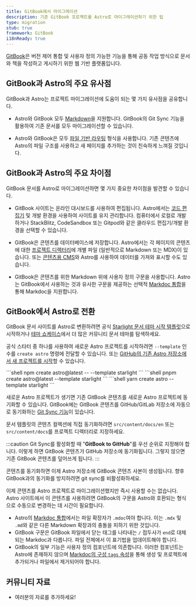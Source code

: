 ```yaml
---
title: GitBook에서 마이그레이션
description: 기존 GitBook 프로젝트를 Astro로 마이그레이션하기 위한 팁
type: migration
stub: true
framework: GitBook
i18nReady: true
---
```



[GitBook](https://gitbook.com)은 버전 제어 통합 및 사용자 정의 가능한 기능을 통해 공동 작업 방식으로 문서와 책을 작성하고 게시하기 위한 웹 기반 플랫폼입니다.

## GitBook과 Astro의 주요 유사점

GitBook과 Astro는 프로젝트 마이그레이션에 도움이 되는 몇 가지 유사점을 공유합니다.

- Astro와 GitBook 모두 [Markdown](/ko/guides/markdown-content/)을 지원합니다. GitBook의 Git Sync 기능을 활용하여 기존 문서를 모두 마이그레이션할 수 있습니다.

- Astro와 GitBook은 모두 [파일 기반 라우팅](/ko/guides/routing/) 형식을 사용합니다. 기존 콘텐츠에 Astro의 파일 구조를 사용하고 새 페이지를 추가하는 것이 친숙하게 느껴질 것입니다.

## GitBook과 Astro의 주요 차이점

GitBook 문서를 Astro로 마이그레이션하면 몇 가지 중요한 차이점을 발견할 수 있습니다.

- GitBook 사이트는 온라인 대시보드를 사용하여 편집됩니다. Astro에서는 [코드 편집기](/ko/editor-setup/) 및 개발 환경을 사용하여 사이트를 유지 관리합니다. 컴퓨터에서 로컬로 개발하거나 StackBlitz, CodeSandbox 또는 Gitpod와 같은 클라우드 편집기/개발 환경을 선택할 수 있습니다.

- GitBook은 콘텐츠를 데이터베이스에 저장합니다. Astro에서는 각 페이지의 콘텐츠에 대한 [프로젝트 디렉터리](/ko/basics/project-structure/)에 개별 파일 (일반적으로 Markdown 또는 MDX)이 있습니다. 또는 [콘텐츠용 CMS](/ko/guides/cms/)와 Astro를 사용하여 데이터를 가져와 표시할 수도 있습니다.

- GitBook은 콘텐츠를 위한 Markdown 위에 사용자 정의 구문을 사용합니다. Astro는 GitBook에서 사용하는 것과 유사한 구문을 제공하는 선택적 [Markdoc 통합](/ko/guides/integrations-guide/markdoc/)을 통해 Markdoc을 지원합니다.

## GitBook에서 Astro로 전환

GitBook 문서 사이트를 Astro로 변환하려면 공식 [Starlight 문서 테마 시작 템플릿](https://starlight.astro.build)으로 시작하거나 [테마 쇼케이스](https://astro.build/themes?search=&categories%5B%5D=docs)에서 더 많은 커뮤니티 문서 테마를 탐색하세요.

공식 스타터 중 하나를 사용하여 새로운 Astro 프로젝트를 시작하려면 `--template` 인수를 `create astro` 명령에 전달할 수 있습니다. 또는 [GitHub의 기존 Astro 저장소에서 새 프로젝트를 시작](/ko/install-and-setup/#use-a-theme-or-starter-template)할 수 있습니다.

  <PackageManagerTabs>
    <Fragment slot="npm">
    ```shell
    npm create astro@latest -- --template starlight
    ```
    </Fragment>
    <Fragment slot="pnpm">
    ```shell
    pnpm create astro@latest --template starlight
    ```
    </Fragment>
    <Fragment slot="yarn">
    ```shell
    yarn create astro --template starlight
    ```
    </Fragment>
  </PackageManagerTabs>

새로운 Astro 프로젝트가 생기면 기존 GitBook 콘텐츠를 새로운 Astro 프로젝트에 동기화할 수 있습니다. GitBook에는 GitBook 콘텐츠를 GitHub/GitLab 저장소에 자동으로 동기화하는 [Git Sync 기능](https://docs.gitbook.com/product-tour/git-sync)이 있습니다.

문서 템플릿의 콘텐츠 컬렉션에 직접 동기화하려면 `src/content/docs/en` 또는 `src/content/docs`를 프로젝트 디렉터리로 지정하세요.

:::caution
Git Sync를 활성화할 때 "**GitBook to GitHub**"를 우선 순위로 지정해야 합니다. 이렇게 하면 GitBook 콘텐츠가 GitHub 저장소에 동기화됩니다. 그렇지 않으면 기존 GitBook 콘텐츠를 덮어쓰게 됩니다.
:::

콘텐츠를 동기화하면 이제 Astro 저장소에 GitBook 콘텐츠 사본이 생성됩니다. 향후 GitBook과의 동기화를 방지하려면 git sync를 비활성화하세요.

이제 콘텐츠를 Astro 프로젝트로 마이그레이션했지만 즉시 사용할 수는 없습니다. Astro 사이트에서 이 콘텐츠를 사용하려면 GitBook의 구문을 Astro와 호환되는 형식으로 수동으로 변경하는 데 시간이 필요합니다.

- Astro의 [Markdoc 통합](/ko/guides/integrations-guide/markdoc/)에서는 파일 확장자가 `.mdoc`여야 합니다. 이는 `.mdx` 및 `.md`와 같은 다른 Markdown 확장과의 충돌을 피하기 위한 것입니다.
- GitBook 구문은 GitBook 파일에서 닫는 태그를 나타내는 `/` 접두사가 `end`로 대체되는 Markdoc과 다릅니다. 파일 전체에서 이 표기법을 업데이트해야 합니다.
- GitBook의 일부 기능은 사용자 정의 컴포넌트에 의존합니다. 이러한 컴포넌트는 Astro에 존재하지 않으며 [Markdoc의 구성 `tags` 속성](/ko/guides/integrations-guide/markdoc/#astro-컴포넌트를-markdoc-태그로-사용)을 통해 생성 및 프로젝트에 추가되거나 파일에서 제거되어야 합니다.

## 커뮤니티 자료

- 여러분의 자료를 추가하세요!
